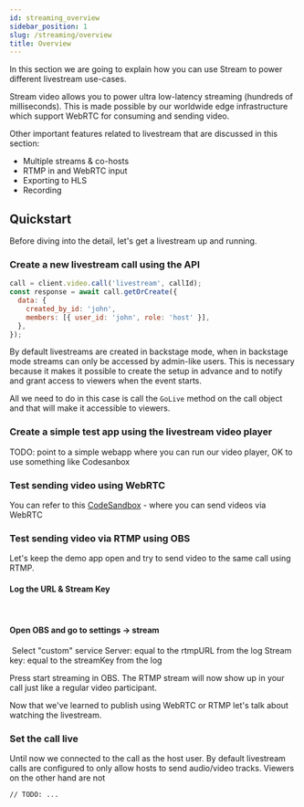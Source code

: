 ```yaml
---
id: streaming_overview
sidebar_position: 1
slug: /streaming/overview
title: Overview
---
```




In this section we are going to explain how you can use Stream to power different livestream use-cases.

Stream video allows you to power ultra low-latency streaming (hundreds of milliseconds). This is made possible by our worldwide edge infrastructure which support WebRTC for consuming and sending video.

Other important features related to livestream that are discussed in this section:

- Multiple streams & co-hosts
- RTMP in and WebRTC input
- Exporting to HLS
- Recording

## Quickstart

Before diving into the detail, let's get a livestream up and running.

### Create a new livestream call using the API

<Tabs groupId="examples">
<TabItem value="js" label="JavaScript">

```javascript
call = client.video.call('livestream', callId);
const response = await call.getOrCreate({
  data: {
    created_by_id: 'john',
    members: [{ user_id: 'john', role: 'host' }],
  },
});
```

</TabItem>
</Tabs>

By default livestreams are created in backstage mode, when in backstage mode streams can only be accessed by admin-like users.
This is necessary because it makes it possible to create the setup in advance and to notify and grant access to viewers when the event starts.

All we need to do in this case is call the `GoLive` method on the call object and that will make it accessible to viewers.

<GoLive />

### Create a simple test app using the livestream video player

TODO: point to a simple webapp where you can run our video player, OK to use something like Codesanbox

### Test sending video using WebRTC

You can refer to this [CodeSandbox](https://codesandbox.io/s/livestream-tutorial-mlqtrd?file=/src/App.tsx) - where you can send videos via WebRTC

### Test sending video via RTMP using OBS

Let's keep the demo app open and try to send video to the same call using RTMP.

#### Log the URL & Stream Key

​

<RTMP />

#### Open OBS and go to settings -> stream

​
Select "custom" service
Server: equal to the rtmpURL from the log
Stream key: equal to the streamKey from the log

Press start streaming in OBS. The RTMP stream will now show up in your call just like a regular video participant.

Now that we've learned to publish using WebRTC or RTMP let's talk about watching the livestream.

### Set the call live

Until now we connected to the call as the host user. By default livestream calls are configured to only allow hosts to send audio/video tracks.
Viewers on the other hand are not

```
// TODO: ...
```
